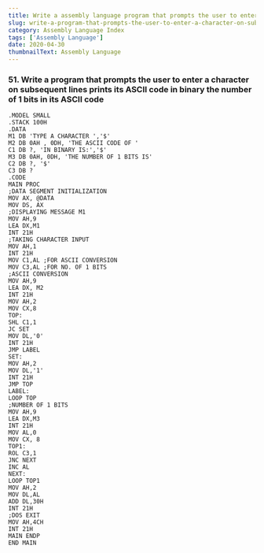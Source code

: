 ---
title: Write a assembly language program that prompts the user to enter a character on subsequent lines prints its ASCII code in binary the number of 1 bits in its ASCII code
slug: write-a-program-that-prompts-the-user-to-enter-a-character-on-subsequent-lines-prints-its-ascii-code-in-binary-the-number-of-1-bits-in-its-ascii-code
category: Assembly Language Index
tags: ['Assembly Language']
date: 2020-04-30
thumbnailText: Assembly Language
---
### 51. Write a program that prompts the user to enter a character on subsequent lines prints its ASCII code in binary the number of 1 bits in its ASCII code
```
.MODEL SMALL
.STACK 100H
.DATA
M1 DB 'TYPE A CHARACTER ','$'
M2 DB 0AH , 0DH, 'THE ASCII CODE OF '
C1 DB ?, 'IN BINARY IS:','$'
M3 DB 0AH, 0DH, 'THE NUMBER OF 1 BITS IS'
C2 DB ?, '$'
C3 DB ?
.CODE
MAIN PROC
;DATA SEGMENT INITIALIZATION
MOV AX, @DATA
MOV DS, AX
;DISPLAYING MESSAGE M1
MOV AH,9
LEA DX,M1
INT 21H
;TAKING CHARACTER INPUT
MOV AH,1
INT 21H
MOV C1,AL ;FOR ASCII CONVERSION
MOV C3,AL ;FOR NO. OF 1 BITS
;ASCII CONVERSION
MOV AH,9
LEA DX, M2
INT 21H
MOV AH,2
MOV CX,8
TOP:
SHL C1,1
JC SET
MOV DL,'0'
INT 21H
JMP LABEL
SET:
MOV AH,2
MOV DL,'1'
INT 21H
JMP TOP
LABEL:
LOOP TOP
;NUMBER OF 1 BITS
MOV AH,9
LEA DX,M3
INT 21H
MOV AL,0
MOV CX, 8
TOP1:
ROL C3,1
JNC NEXT
INC AL
NEXT:
LOOP TOP1
MOV AH,2
MOV DL,AL
ADD DL,30H
INT 21H
;DOS EXIT
MOV AH,4CH
INT 21H
MAIN ENDP
END MAIN


```

